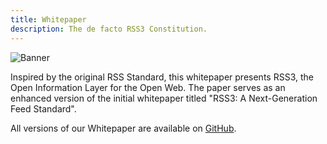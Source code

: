 ```yaml
---
title: Whitepaper
description: The de facto RSS3 Constitution.
---
```


![Banner](./assets/whitepaper-banner.png)

Inspired by the original RSS Standard, this whitepaper presents RSS3, the Open Information Layer for the Open Web. The paper serves as an enhanced version of the initial whitepaper titled "RSS3: A Next-Generation Feed Standard".


<WhitepaperPDF />

<Callout>
  All versions of our Whitepaper are available on <a href="https://arc.net/l/quote/irajyibk">GitHub</a>.
</Callout>
